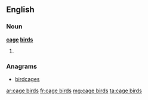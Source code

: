 ==English==

===Noun===
'''[[cage]] [[bird]]s'''

# {{plural of|[[cage bird]]}}

===Anagrams===
* [[birdcages#English|birdcages]]

[[ar:cage birds]]
[[fr:cage birds]]
[[mg:cage birds]]
[[ta:cage birds]]